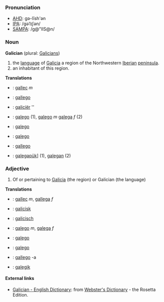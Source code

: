 ===Pronunciation===
*[[w:AHD|AHD]]: gə-lĭsh'ən
*[[w:IPA|IPA]]: /gəˈlɪʃən/
*[[w:SAMPA|SAMPA]]: /g@"lIS@n/

=== Noun ===
'''Galician''' (plural: [[Galicians]])

#the [[language]] of [[Galicia]] a region of the Northwestern [[Iberian peninsula|Iberian]] [[peninsula]].
#an inhabitant of this region.

'''Translations'''
*{{msg:ca}}: [[gallec]] ''m''
*{{msg:da}}: [[gallego]]
*{{msg:nl}}: [[galiciër]] ''
*{{msg:gl}}: [[galego]] (1), [[galego]] ''m'' [[galega]] ''f'' (2)
*{{msg:ia}}: [[galego]]
*{{msg:pt}}: [[galego]]
*{{msg:es}}: [[gallego]]
*{{msg:vo}}: [[galegapük]]] (1), [[galegan]] (2)

=== Adjective ===
# Of or pertaining to [[Galicia]] (the region) or Galician (the language)

'''Translations'''
*{{msg:ca}}: [[gallec]] ''m'', [[gallega]] ''f''
*{{msg:da}}: [[galicisk]]
*{{msg:nl}}: [[galicisch]]
*{{msg:gl}}: [[galego]] ''m'', [[galega]] ''f''
*{{msg:ia}}: [[galego]]
*{{msg:pt}}: [[galego]]
*{{msg:es}}: [[gallego]] -a
*{{msg:vo}}: [[galegik]]

==== External links====
*[http://www.websters-online-dictionary.org/definition/Galician-english/ Galician - English Dictionary]: from [http://www.websters-online-dictionary.org/ Webster's Dictionary] - the Rosetta Edition.